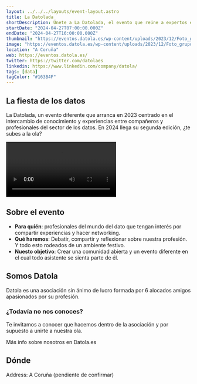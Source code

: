 ```yaml
---
layout: ../../../layouts/event-layout.astro
title: La Datolada
shortDescription: Únete a La Datolada, el evento que reúne a expertos en analítica digital y datos para discutir, reflexionar y disfrutar hablando sobre datos.
startDate: "2024-04-27T07:00:00.000Z"
endDate: "2024-04-27T16:00:00.000Z"
thumbnail: "https://eventos.datola.es/wp-content/uploads/2023/12/Foto_grupo-scaled.jpg"
image: "https://eventos.datola.es/wp-content/uploads/2023/12/Foto_grupo-scaled.jpg"
location: "A Coruña"
web: https://eventos.datola.es/
twitter: https://twitter.com/datolaes
linkedin: https://www.linkedin.com/company/datola/
tags: [data]
tagColor: "#163B4F"
---
```



## La fiesta de los datos

La Datolada, un evento diferente que arranca en 2023 centrado en el intercambio de conocimiento y experiencias entre compañeros y profesionales del sector de los datos. En 2024 llega su segunda edición, ¿te subes a la ola?

<video src="https://eventos.datola.es/wp-content/uploads/2023/12/27-de-abril.mp4" controls="" preload="metadata" controlslist="nodownload"></video>

## Sobre el evento

- **Para quién**: profesionales del mundo del dato que tengan interés por compartir experiencias y hacer networking.
- **Qué haremos**: Debatir, compartir y reflexionar sobre nuestra profesión. Y todo esto rodeados de un ambiente festivo.
- **Nuesto objetivo**: Crear una comunidad abierta y un evento diferente en el cual todo asistente se sienta parte de él.

## Somos Datola

Datola es una asociación sin ánimo de lucro formada por 6 alocados amigos apasionados por su profesión. 

### ¿Todavía no nos conoces? 

Te invitamos a conocer que hacemos dentro de la asociación y por supuesto a unirte a nuestra ola.

Más info sobre nosotros en <ExternalLink href="https://datola.es/">Datola.es</ExternalLink>

## Dónde

Address: A Coruña (pendiente de confirmar)

<GoogleMap
  src="https://www.google.com/maps/embed?pb=!1m14!1m8!1m3!1d46411.47347115525!2d-8.412308!3d43.362028!3m2!1i1024!2i768!4f13.1!3m3!1m2!1s0xd2e7cfcf174574d%3A0x6a47350d095cdfee!2sA%20Coru%C3%B1a%2C%20Spain!5e0!3m2!1sen!2sus!4v1704215408308!5m2!1sen!2sus"
  ariaLabel="A Coruña (pendiente de confirmar)"
/>